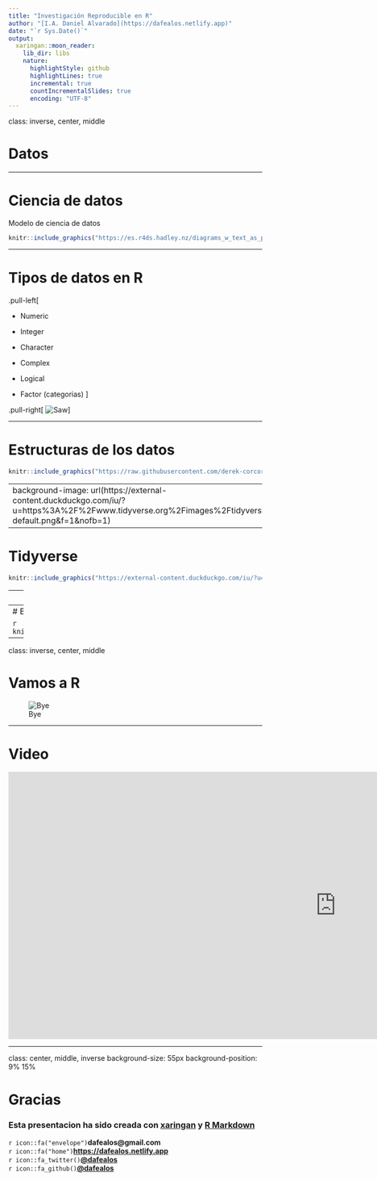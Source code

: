 ```yaml
---
title: "Investigación Reproducible en R"
author: "[I.A. Daniel Alvarado](https://dafealos.netlify.app)"
date: "`r Sys.Date()`"
output:
  xaringan::moon_reader:
    lib_dir: libs
    nature:
      highlightStyle: github
      highlightLines: true
      incremental: true
      countIncrementalSlides: true
      encoding: "UTF-8"
---
```


class: inverse, center, middle

# Datos

---

# Ciencia de datos

Modelo de ciencia de datos

```r
knitr::include_graphics("https://es.r4ds.hadley.nz/diagrams_w_text_as_path/es/data-science-explore.svg")
```

---

# Tipos de datos en R

.pull-left[

- Numeric


- Integer


- Character


- Complex


- Logical 


- Factor (categorias)
]

.pull-right[
![Saw](https://external-content.duckduckgo.com/iu/?u=https%3A%2F%2Fd5ngkkf53wl41.cloudfront.net%2Ftutorials%2Fr-programming%2Fr-datatypes-vectors.png&f=1&nofb=1)]



---

# Estructuras de los datos

```r
knitr::include_graphics("https://raw.githubusercontent.com/derek-corcoran-barrios/derek-corcoran-barrios.github.io/master/Clase1/Data.png")
```



---
background-image: url(https://external-content.duckduckgo.com/iu/?u=https%3A%2F%2Fwww.tidyverse.org%2Fimages%2Ftidyverse-default.png&f=1&nofb=1)
---

# Tidyverse

```r
knitr::include_graphics("https://external-content.duckduckgo.com/iu/?u=http%3A%2F%2Fwww.seec.uct.ac.za%2Fsites%2Fdefault%2Ffiles%2Fimage_tool%2Fimages%2F330%2Ftidy_workflow.png&f=1&nofb=1")
```
---
# Tidy Data

```r
knitr::include_graphics("tidy.png")
```

---
# Ejemplo 

```r
knitr::include_graphics("https://pfern.github.io/OSODOS/gitbook/SEMANTICS/journal.pcbi.1005097.g001.PNG")
```

---
class: inverse, center, middle

# Vamos a R

![Bye](https://external-content.duckduckgo.com/iu/?u=https%3A%2F%2Fmedia.giphy.com%2Fmedia%2Fl2JhBpEAO8wxCE1Fe%2Fgiphy.gif&f=1&nofb=1)

---

# Video

<iframe width="1300" height="530" src="https://www.youtube.com/embed/CwzjlmBLfrQ" frameborder="0" allow="accelerometer; autoplay; encrypted-media; gyroscope; picture-in-picture" allowfullscreen></iframe>


---

class: center, middle, inverse
background-size: 55px
background-position: 9% 15%

# Gracias

### Esta presentacion ha sido creada con [xaringan](https://github.com/yihui/xaringan) y [R Markdown](https://rmarkdown.rstudio.com/)




`r icon::fa("envelope")`**dafealos@gmail.com**  
`r icon::fa("home")`[**https://dafealos.netlify.app**](https://dafealos.netlify.app)  
`r icon::fa_twitter()`[**@dafealos**](https://twitter.com/dafealos)  
`r icon::fa_github()`[**@dafealos**](https://github.com/dafealos)